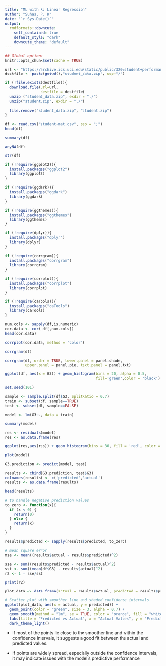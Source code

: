 ```yaml
---
title: "ML with R: Linear Regression"
author: "Suhas. P. K"
date: "`r Sys.Date()`"
output:
  rmdformats::downcute:
    self_contained: true
    default_style: "dark"
    downcute_theme: "default"
---
```



```r
## Global options
knitr::opts_chunk$set(cache = TRUE)
```


```r
url <- "https://archive.ics.uci.edu/static/public/320/student+performance.zip"
destfile <- paste(getwd(),"student_data.zip", sep="/")

if (!file.exists(destfile)){
  download.file(url=url, 
                destfile = destfile)
  unzip ("student_data.zip", exdir = "./")
  unzip("student.zip", exdir = "./")
  
  file.remove("student_data.zip", "student.zip")
}


```


```r
df <- read.csv("student-mat.csv", sep = ";")
head(df)
```

```r
summary(df)
```


```r
anyNA(df)
```

```r
str(df)
```

```r
if (!require(ggplot2)){
  install.packages("ggplot2")
  library(ggplot2)
}

if (!require(ggdark)){
  install.packages("ggdark")
  library(ggdark)
}

if (!require(ggthemes)){
  install.packages("ggthemes")
  library(ggthemes)
}

if (!require(dplyr)){
  install.packages("dplyr")
  library(dplyr)
}

if (!require(corrgram)){
  install.packages("corrgram")
  library(corrgram)
}

if (!require(corrplot)){
  install.packages("corrplot")
  library(corrplot)
}

if (!require(caTools)){
  install.packages("caTools")
  library(caTools)
}
```

```r
num.cols <- sapply(df,is.numeric)
cor.data <- cor( df[,num.cols])
head(cor.data)
```

```r
corrplot(cor.data, method = 'color')

```


```r
corrgram(df)

```

```r
corrgram(df, order = TRUE, lower.panel = panel.shade,
         upper.panel = panel.pie, text.panel = panel.txt)

```


```r
ggplot(df, aes(x = G3)) + geom_histogram(bins = 20, alpha = 0.5,
                                         fill='green',color = 'black') + dark_theme_classic()
```


```r
set.seed(101)

sample <- sample.split(df$G3, SplitRatio = 0.7)
train <- subset(df, sample==TRUE)
test <- subset(df, sample==FALSE)

```

```r
model <- lm(G3~., data = train)
```

```r
summary(model)
```

```r
res <- residuals(model)
res <- as.data.frame(res)

ggplot(res,aes(res)) + geom_histogram(bins = 30, fill = 'red', color = 'white') + dark_theme_light()
```


```r
plot(model)
```


```r
G3.prediction <- predict(model, test)

results <- cbind(G3.prediction, test$G3)
colnames(results) <- c('predicted','actual')
results <- as.data.frame(results)

head(results)
```


```r
# to handle negative prediction values
to_zero <- function(x){
  if (x < 0) {
    return(0)
  } else {
    return(x)
  }
}

results$predicted <- sapply(results$predicted, to_zero)

# mean square error
mse <- mean((results$actual - results$predicted)^2)

sse <- sum((results$predicted - results$actual)^2)
sst <- sum((mean(df$G3) - results$actual)^2)  
r2 <- 1 - sse/sst

print(r2)

```






```r
plot_data <- data.frame(actual = results$actual, predicted = results$predicted)

# Scatter plot with smoother line and shaded confidence intervals
ggplot(plot_data, aes(x = actual, y = predicted)) +
  geom_point(color = "green", size = 3, alpha = 0.7) +
  geom_smooth(method = "lm", se = TRUE, color = "orange", fill = "white", alpha = 0.5) +
  labs(title = "Predicted vs Actual", x = "Actual Values", y = "Predicted Values") +
  dark_theme_light()
```


- If most of the points lie close to the smoother line and within the confidence intervals, it suggests a good fit between the actual and predicted values.

- If points are widely spread, especially outside the confidence intervals, it may indicate issues with the model's predictive performance







